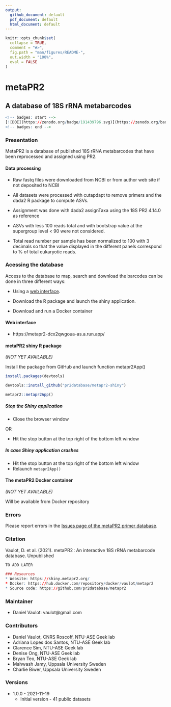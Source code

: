 ```yaml
---
output: 
  github_document: default
  pdf_document: default
  html_document: default
---
```


<!-- README.md is generated from README.Rmd. Please edit that file -->

```r
knitr::opts_chunk$set(
  collapse = TRUE,
  comment = "#>",
  fig.path = "man/figures/README-",
  out.width = "100%",
  eval = FALSE
)
```

# metaPR2
## A database of 18S rRNA metabarcodes

```r
<!-- badges: start -->
[![DOI](https://zenodo.org/badge/191439796.svg)](https://zenodo.org/badge/latestdoi/191439796)
<!-- badges: end -->
```

### Presentation

MetaPR2 is a database of published 18S rRNA metabarcodes that have been reprocessed and assigned using PR2. 

#### Data processing

* Raw fastq files were downloaded from NCBI or from author web site if not deposited to NCBI

* All datasets were processed with cutapdapt to remove primers and the dada2 R package to compute ASVs.

* Assignment was done with dada2 assignTaxa using the 18S PR2 4.14.0 as reference

* ASVs with less 100 reads total and with bootstrap value at the supergroup level < 90 were not considered.

* Total read number per sample has been normalized to 100 with 3 decimals so that the value displayed in the different panels correspond to % of total eukaryotic reads.

### Acessing the database

Access to the database to map, search and download the barcodes can be done in three different ways:

* Using a [web interface](https://metapr2-dcx2qwgoua-as.a.run.app/).

* Download the R package and launch the shiny application.

* Download and run a Docker container 

#### Web interface

* https://metapr2-dcx2qwgoua-as.a.run.app/

#### metaPR2 shiny R package
*(NOT YET AVAILABLE)*

Install the package from GitHub and launch function metapr2App()

```r

install.packages(devtools)

devtools::install_github("pr2database/metapr2-shiny")

metapr2::metapr2App()
```

##### Stop the Shiny application

* Close the browser window

OR

* Hit the stop button at the top right of the bottom left window


##### In case Shiny application crashes

* Hit the stop button at the top right of the bottom left window
* Relaunch `metapr2App()`

#### The metaPR2 Docker container
*(NOT YET AVAILABLE)*

Will be available from Docker repository


### Errors

Please report errors in the [Issues page of the metaPR2 primer database](https://xxx).


### Citation

Vaulot, D. et al. (2021). metaPR2 : An interactive 18S rRNA metabarcode database. Unpublished

```r
TO ADD LATER

### Resources
* Website: https://shiny.metapr2.org/
* Docker: https://hub.docker.com/repository/docker/vaulot/metapr2
* Source code: https://github.com/pr2database/metapr2
```




### Maintainer
* Daniel Vaulot: vaulot@gmail.com

### Contributors

* Daniel Vaulot, CNRS Roscoff, NTU-ASE Geek lab
* Adriana Lopes dos Santos, NTU-ASE Geek lab 
* Clarence Sim, NTU-ASE Geek lab 
* Denise Ong, NTU-ASE Geek lab 
* Bryan Teo, NTU-ASE Geek lab
* Mahwash Jamy, Uppsala University Sweden
* Charlie Biwer, Uppsala University Sweden

### Versions

* 1.0.0 - 2021-11-19
  * Initial version - 41 public datasets


